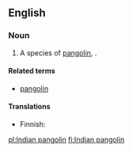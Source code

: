 ==English==
{{rfi}}
{{wikipedia|pangolin}}

===Noun===
{{en-noun|head=[[Indian]] [[pangolin]]}}

# A species of [[pangolin]], {{taxlink|Manis crassicaudata|species}}.

====Related terms====
* [[pangolin]]

====Translations====
{{trans-top|a species of pangolin, Manis crassicaudata}}
* Finnish: {{t-|fi|intianmuurahaiskäpy}}
{{trans-mid}}
{{trans-bottom}}

[[pl:Indian pangolin]]
[[fi:Indian pangolin]]